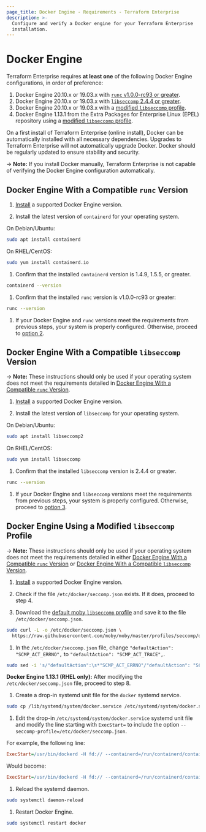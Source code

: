 ```yaml
---
page_title: Docker Engine - Requirements - Terraform Enterprise
description: >-
  Configure and verify a Docker engine for your Terraform Enterprise
  installation.
---
```


# Docker Engine

Terraform Enterprise requires **at least one** of the following Docker Engine configurations, in order of preference:

1. Docker Engine 20.10.x or 19.03.x with [`runc` v1.0.0-rc93 or greater](#docker-engine-with-a-compatible-runc-version).
1. Docker Engine 20.10.x or 19.03.x with [`libseccomp` 2.4.4 or greater](#docker-engine-with-a-compatible-libseccomp-version).
1. Docker Engine 20.10.x or 19.03.x with a [modified `libseccomp` profile](#docker-engine-using-a-modified-libseccomp-profile).
1. Docker Engine 1.13.1 from the Extra Packages for Enterprise Linux (EPEL) repository using a [modified `libseccomp` profile](#docker-engine-using-a-modified-libseccomp-profile).

On a first install of Terraform Enterprise (online install), Docker can be automatically installed with all necessary dependencies. Upgrades to Terraform Enterprise will not automatically upgrade Docker. Docker should be regularly updated to ensure stability and security. 

-> **Note:** If you install Docker manually, Terraform Enterprise is not capable of verifying the Docker Engine configuration automatically.

## Docker Engine With a Compatible `runc` Version

1. [Install](https://docs.docker.com/engine/install/) a supported Docker Engine version.

1. Install the latest version of `containerd` for your operating system.

  On Debian/Ubuntu:

  ```sh
  sudo apt install containerd
  ```

  On RHEL/CentOS:

  ```sh
  sudo yum install containerd.io
  ```

1. Confirm that the installed `containerd` version is 1.4.9, 1.5.5, or greater.

  ```sh
  containerd --version
  ```

1. Confirm that the installed `runc` version is v1.0.0-rc93 or greater:

  ```sh
  runc --version
  ```

1. If your Docker Engine and `runc` versions meet the requirements from previous steps, your system is properly configured. Otherwise, proceed to [option 2](#option-2-docker-engine-with-a-compatible-libseccomp-version).

## Docker Engine With a Compatible `libseccomp` Version

-> **Note:** These instructions should only be used if your operating system does not meet the requirements detailed in [Docker Engine With a Compatible `runc` Version](#docker-engine-with-a-compatible-runc-version).

1. [Install](https://docs.docker.com/engine/install/) a supported Docker Engine version.

1. Install the latest version of `libseccomp` for your operating system.

  On Debian/Ubuntu:

  ```sh
  sudo apt install libseccomp2
  ```

  On RHEL/CentOS:

  ```sh
  sudo yum install libseccomp
  ```

1. Confirm that the installed `libseccomp` version is 2.4.4 or greater.

  ```sh
  runc --version
  ```

1. If your Docker Engine and `libseccomp` versions meet the requirements from previous steps, your system is properly configured. Otherwise, proceed to [option 3](#option-3-docker-engine-using-a-modified-libseccomp-profile).

## Docker Engine Using a Modified `libseccomp` Profile

-> **Note:** These instructions should only be used if your operating system does not meet the requirements detailed in either [Docker Engine With a Compatible `runc` Version](#docker-engine-with-a-compatible-runc-version) or [Docker Engine With a Compatible `libseccomp` Version](docker-engine-with-a-compatible-libseccomp-version).

1. [Install](https://docs.docker.com/engine/install/) a supported Docker Engine version.

1. Check if the file `/etc/docker/seccomp.json` exists. If it does, proceed to step 4.

1. Download the [default moby `libseccomp` profile](https://raw.githubusercontent.com/moby/moby/master/profiles/seccomp/default.json) and save it to the file `/etc/docker/seccomp.json`.

  ```sh
  sudo curl -L -o /etc/docker/seccomp.json \
    https://raw.githubusercontent.com/moby/moby/master/profiles/seccomp/default.json
  ```

1. In the `/etc/docker/seccomp.json` file, change `"defaultAction": "SCMP_ACT_ERRNO",` to `"defaultAction": "SCMP_ACT_TRACE",`.

  ```sh
  sudo sed -i 's/"defaultAction":\s*"SCMP_ACT_ERRNO"/"defaultAction": "SCMP_ACT_TRACE"/1' /etc/docker/seccomp.json
  ```

  **Docker Engine 1.13.1 (RHEL only):**  After modifying the `/etc/docker/seccomp.json` file, proceed to step 8.

1. Create a drop-in systemd unit file for the `docker` systemd service.

  ```sh
  sudo cp /lib/systemd/system/docker.service /etc/systemd/system/docker.service
  ```

1. Edit the drop-in `/etc/systemd/system/docker.service` systemd unit file and modify the line starting with `ExecStart=` to include the option `--seccomp-profile=/etc/docker/seccomp.json`.

  For example, the following line:

  ```ini
  ExecStart=/usr/bin/dockerd -H fd:// --containerd=/run/containerd/containerd.sock $OPTIONS $DOCKER_STORAGE_OPTIONS $DOCKER_ADD_RUNTIMES
  ```

  Would become:

  ```ini
  ExecStart=/usr/bin/dockerd -H fd:// --containerd=/run/containerd/containerd.sock --seccomp-profile=/etc/docker/seccomp.json $OPTIONS $DOCKER_STORAGE_OPTIONS $DOCKER_ADD_RUNTIMES
  ```

1. Reload the systemd daemon.

  ```sh
  sudo systemctl daemon-reload
  ```

1. Restart Docker Engine.

  ```sh
  sudo systemctl restart docker
  ```
